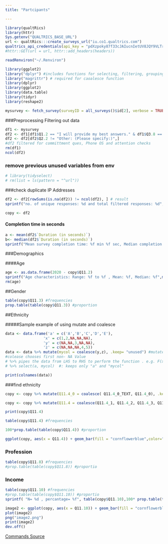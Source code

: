 ```yaml
---
title: "Partcipants"

---
```

```r
library(qualtRics)
library(httr)
Sys.getenv("QUALTRICS_BASE_URL")
url <- qualtRics:::create_surveys_url("iu.co1.qualtrics.com")
qualtrics_api_credentials(api_key = "pdXzpoky87f33cJAIucnIetUV8JQY9VLTrNevWZC", base_url = "iu.co1.qualtrics.com",overwrite  = TRUE, install = TRUE)
#httr::GET(url = url, httr::add_headers(headers))

```

```r
readRenviron("~/.Renviron")
```

```r
library(ggplot2)
library("dplyr") #includes functions for selecting, filtering, grouping, and arranging data like mutate
library("magrittr") # required for caoalesce function
library(dplyr)
library(ggplot2)
library(data.table)
library(tidyr)
library(reshape2)
```

```r
mysurvey <- fetch_survey(surveyID = all_surveys()$id[2], verbose = TRUE)
```

###Preprocessing
Filtering out data
```r
df1 <- mysurvey
df2 <- df1[df1$Q1.2 == "I will provide my best answers." & df1$Q3.8 == "Translate" & df1$Q5.1_5 == "Somewhat agree" , ] 
df2 <- df2[df2$Q2.2 != "Other: (Please specify:)",]
#df2 filtered for committment ques, Phone OS and attention checks
rm(df1)
ncol(df2)
```
### remove previous unused variables from env
```r
# library(tidyselect)
# rm(list = ls(pattern = "^url")) 
```

###check duplicate IP Addresses
```r
df2 <- df2[rowSums(is.na(df2)) != ncol(df2), ] # result
sprintf("no. of unique responses: %d and total filtered responses: %d", length(unique(df2$IPAddress)) ,nrow(df2) )
```

```r
copy <- df2
```

#### Completion time in seconds
```r
a <- mean(df2$`Duration (in seconds)`)
b<- median(df2$`Duration (in seconds)`)
sprintf("Mean survey completion time: %f min %f sec, Median completion time: %f min %f sec", a/60, a %% 60, b/60, b%%60  )
```

###Demographics

####Age
```r
age <- as.data.frame(2020 - copy$Q11.2)
sprintf("Age characteristics: Range: %f to %f , Mean: %f, Median: %f",min(age$`2020 - copy$Q11.2`, na.rm = TRUE), max(age$`2020 - copy$Q11.2`, na.rm = TRUE), mean(age$`2020 - copy$Q11.2`, na.rm = TRUE), median(age$`2020 - copy$Q11.2`, na.rm = TRUE))
rm(age)
```

##Gender
```r
table(copy$Q11.3) #frequencies
prop.table(table(copy$Q11.3)) #proportion
```


##Ethnicity

#####Sample example of using mutate and coalesce
```r
data <- data.frame('a' = c('A','B','C','D','E'),
                 'x' = c(1,2,NA,NA,NA),
                 'y' = c(NA,NA,3,NA,NA),
                 'z' = c(NA,NA,NA,4,5))
data <- data %>% mutate(mycol = coalesce(y,z), .keep= "unused") #mutate adds mycol to data
#colease chooses first non- NA Value
# %>% pipes the data from LHS to RHS to perform the function . e.g. F(x) ~~ x %>% F
# %>% select(a, mycol)  #: keeps only "a" and "mycol"
```
```r
print(colnames(data))
```

###find ethnicity
```r
copy <- copy %>% mutate(Q11.4_0 = coalesce( Q11.4_0_TEXT, Q11.4_0), .keep= "unused")
```

```r
copy <- copy %>% mutate(Q11.4 = coalesce(Q11.4_1, Q11.4_2, Q11.4_3, Q11.4_4, Q11.4_5, Q11.4_6, Q11.4_0, Q11.4_8), .keep="unused")
```

```r
print(copy$Q11.4)
```
```r
table(copy$Q11.4) #frequencies
```

```r
100*prop.table(table(copy$Q11.4)) #proportion
```
```r
ggplot(copy, aes(x = Q11.4)) + geom_bar(fill = "cornflowerblue",color="black") +  labs(x = "No. of negative experiences",  y = "Participants count", title = "Negative Experience Occurence Analysis")
```

### Profession
```r
table(copy$Q11.8) #frequencies
#prop.table(table(copy$Q11.8)) #proportio
```

### Income
```r
table(copy$Q11.10) #frequencies
#prop.table(table(copy$Q11.10)) #proportio
sprintf( "N= %d , percantage= %f", table(copy$Q11.10),100* prop.table(table(copy$Q11.10))  )
```


```r
image2 <- ggplot(copy, aes(x = Q11.10)) + geom_bar(fill = "cornflowerblue",color="black") + labs(x = "Income brackets",  y = "Participants count", title = "Income Distribution") + theme(axis.text.x = element_text(face = "bold", color = "#993333", size = 12, angle = 90))
plot(image2)
png("image2.png")
print(image2)
dev.off()

```



[Commands Source](https://uc-r.github.io/descriptives_categorical#frequencies)